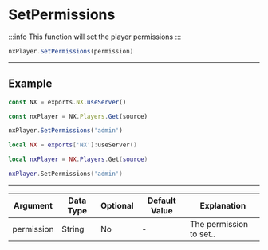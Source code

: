 
# SetPermissions

:::info
This function will set the player permissions
:::

```typescript
nxPlayer.SetPermissions(permission)
```

---

## Example

<Tabs>
<TabItem value="ts" label="TypeScript/JavaScript">

```typescript title="/rc/server/player/player.class.ts"
const NX = exports.NX.useServer()

const nxPlayer = NX.Players.Get(source)

nxPlayer.SetPermissions('admin')
```

</TabItem>
<TabItem value="lua" label="Lua">

```lua title="/rc/server/player/player.class.ts"
local NX = exports['NX']:useServer()

local nxPlayer = NX.Players.Get(source)

nxPlayer.SetPermissions('admin')
```

</TabItem>
</Tabs>

---

| Argument   | Data Type | Optional | Default Value | Explanation             |
| ---------- | --------- | -------- | ------------- | ----------------------- |
| permission | String    | No       | -             | The permission to set.. |
